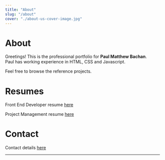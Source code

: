 ```yaml
---
title: "About"
slug: "/about"
cover: "./about-us-cover-image.jpg"
---
```


# About

Greetings! This is the professional portfolio for **Paul Matthew Bachan**.  
Paul has working experience in HTML, CSS and Javascript.

Feel free to browse the reference projects.

# Resumes
Front End Developer resume [here](https://raw.github.com/adamschwartz/github-markdown-kitchen-sink/master/README.md)

Project Management resume [here](https://raw.github.com/adamschwartz/github-markdown-kitchen-sink/master/README.md)

# Contact
Contact details [here](https://raw.github.com/adamschwartz/github-markdown-kitchen-sink/master/README.md)

_______________________________________________________________________________________________________________________

